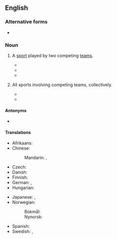 ==English==
{{wikipedia}}

===Alternative forms===
* {{alter|en|teamsport|team-sport}}

===Noun===
{{en-noun|~}}

# {{lb|en|countable}} A [[sport]] played by two competing [[team]]s.
#* {{quote-book|en|year=2000 |title=The Economics of Sports |author=William S. Kern |page=115 |ISBN=|passage=This impression is underscored by the high level of minority representation in our major '''team sports'''.}}
#* {{quote-book|en|year=2014  |title=Sole to Soul: Walking a Path toward Loving Accompaniment |author=Eleanor MacLellan |page=97 |ISBN=|passage=But he was required to do a '''team sport''', so he compromised by choosing track, which ironically involved the biggest team of the season.}}
#* {{quote-book|en|year=2014  |title=The Farther Side of Paradise |author=W. Thomas McDaniel Jr. |page=233 |ISBN=|passage=And I looked forward to the other nine games of the greatest '''team sport''' devised by man.}}
# {{lb|en|uncountable}} All sports involving competing teams, collectively.
#* {{quote-book|en|year=2014 |title=Psychology Express|author=Mark Allen, Paul McCarthy |page= |ISBN=|passage=In addition to personality differences between athletes and non-athletes, personality differences were also observed between '''team sport''' athletes and individual sport athletes.}}
#* {{quote-book|en|year=2014  |title=The Games People Play: Theology, Religion, and Sport |author=Robert Ellis |page=259 |ISBN=|passage=The representational aspect of '''team sport''' adds to this. }}

====Antonyms====
* {{l|en|individual sport}}

====Translations====
{{trans-top|sport competed between two teams each with two or more players}}
* Afrikaans: {{t+|af|spansport}}
* Chinese:
*: Mandarin: {{t|cmn|團隊運動|sc=Hani}}, {{t|cmn|团队运动|tr=tuánduì yùndòng|sc=Hani}}
* Czech: {{t|cs|kolektivní sport|m}}
* Danish: {{t|da|holdsport|c}}
* Finnish: {{t|fi|joukkueurheilu}}
* German: {{t+|de|Mannschaftssport|m}}, {{t+|de|Mannschaftsspiel|n}}
* Hungarian: {{t+|hu|csapatsport}}
{{trans-mid}}
* Japanese: {{t|ja|団体競技|tr=dantaikyougi|sc=Jpan}}, {{t|ja|チームスポーツ|tr=chīmu supōtsu}}
* Norwegian:
*: Bokmål: {{t+|nb|lagidrett|m}}
*: Nynorsk: {{t|nn|lagidrett|m}}
* Spanish: {{t|es|deporte de equipo|m}}
* Swedish: {{t+|sv|lagidrott|c}}, {{t+|sv|lagsport|c}}
{{trans-bottom}}

{{topics|en|Sports}}